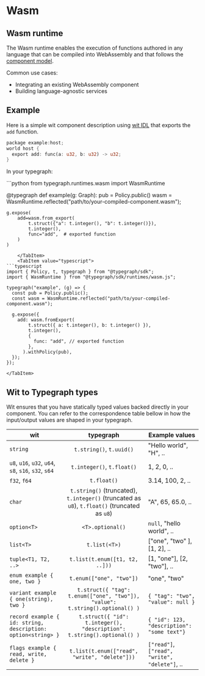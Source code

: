 

# Wasm

## Wasm runtime

The Wasm runtime enables the execution of functions authored in any language that can be compiled into WebAssembly and that follows the [component model](https://component-model.bytecodealliance.org/design/why-component-model.html).

Common use cases:
- Integrating an existing WebAssembly component
- Building language-agnostic services

## Example
Here is a simple wit component description using [wit IDL](https://github.com/WebAssembly/component-model/blob/main/design/mvp/WIT.md) that exports the `add` function.

```rust
package example:host;
world host {
  export add: func(a: u32, b: u32) -> u32;
}
```

In your typegraph:

<SDKTabs>
    <TabItem value="python">
```python
from typegraph.runtimes.wasm import WasmRuntime

@typegraph
def example(g: Graph):
    pub = Policy.public()
    wasm = WasmRuntime.reflected("path/to/your-compiled-component.wasm");

    g.expose(
        add=wasm.from_export(
            t.struct({"a": t.integer(), "b": t.integer()}),
            t.integer(),
            func="add",  # exported function
        )
    )

```
    </TabItem>
    <TabItem value="typescript">
```typescript
import { Policy, t, typegraph } from "@typegraph/sdk";
import { WasmRuntime } from "@typegraph/sdk/runtimes/wasm.js";

typegraph("example", (g) => {
  const pub = Policy.public();
  const wasm = WasmRuntime.reflected("path/to/your-compiled-component.wasm");

  g.expose({
    add: wasm.fromExport(
        t.struct({ a: t.integer(), b: t.integer() }),
        t.integer(),
        { 
          func: "add", // exported function
        },
      ).withPolicy(pub),
  });
});
```
    </TabItem>
</SDKTabs>

## Wit to Typegraph types
Wit ensures that you have statically typed values backed directly in your component.
You can refer to the correspondence table bellow in how the input/output values are shaped in your typegraph.

|                             wit                              |                                          typegraph                                           |                Example values                 |
| ------------------------------------------------------------ | :------------------------------------------------------------------------------------------: | --------------------------------------------- |
| `string`                                                     |                                   `t.string()`, `t.uuid()`                                   | "Hello world", "H", ..                        |
| `u8`, `u16`, `u32`, `u64`, `s8`, `s16`, `s32`, `s64`         |                                  `t.integer()`, `t.float()`                                  | 1, 2, 0, ..                                   |
| `f32`, `f64`                                                 |                                         `t.float()`                                          | 3.14, 100, 2, ..                              |
| `char`                                                       | `t.string()` (truncated), `t.integer()` (truncated as `u8`), `t.float()` (truncated as `u8`) | "A", 65, 65.0, ..                             |
| `option<T>`                                                  |                                       `<T>.optional()`                                       | `null`, "hello world", ..                     |
| `list<T>`                                                    |                                        `t.list(<T>)`                                         | ["one", "two" ], [1, 2], ..                   |
| `tuple<T1, T2, ..>`                                          |                                `t.list(t.enum([t1, t2, ..]))`                                | [1, "one"], [2, "two"], ..                    |
| `enum example { one, two }`                                  |                                   `t.enum(["one", "two"])`                                   | "one", "two"                                  |
| `variant example { one(string), two }`                       |         `t.struct({ "tag": t.enum(["one", "two"]), "value": t.string().optional() )`         | `{ "tag": "two", "value": null }`             |
| `record example { id: string, description: option<string> }` |            `t.struct({ "id": t.integer(), "description": t.string().optional() )`            | `{ "id": 123, "description": "some text"}`    |
| `flags example { read, write, delete }`                      |                        `t.list(t.enum(["read", "write", "delete"]))`                         | `["read"]`, `["read", "write", "delete"]`, .. |
